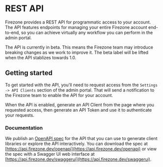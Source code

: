 
# REST API

Firezone provides a REST API for programmatic access to your account. The API
features endpoints for managing your entire Firezone account end-to-end, so you
can achieve virtually any workflow you can perform in the admin portal.

<Alert color="warning">
  The API is currently in beta. This means the Firezone team may introduce
  breaking changes as we work to improve it. The beta label will be lifted when
  the API stablizes towards 1.0.
</Alert>

## Getting started

To get started with the API, you'll need to request access from the
`Settings -> API Clients` section of the admin portal. That will send a
notification to the Firezone team to enable the API for your account.

When the API is enabled, generate an API Client from the page where you
requested access, then generate an API Token and use it to authenticate your
requests.

### Documentation

We publish an [OpenAPI spec](https://swagger.io/specification/) for the API that
you can use to generate client libraries or explore the API interactively. You
can download the spec at [https://api.firezone.dev/openapi](https://api.firezone.dev/openapi) or view the spec with a Swagger UI web interface at [https://api.firezone.dev/swaggerui](https://api.firezone.dev/swaggerui).

<SupportOptions />
